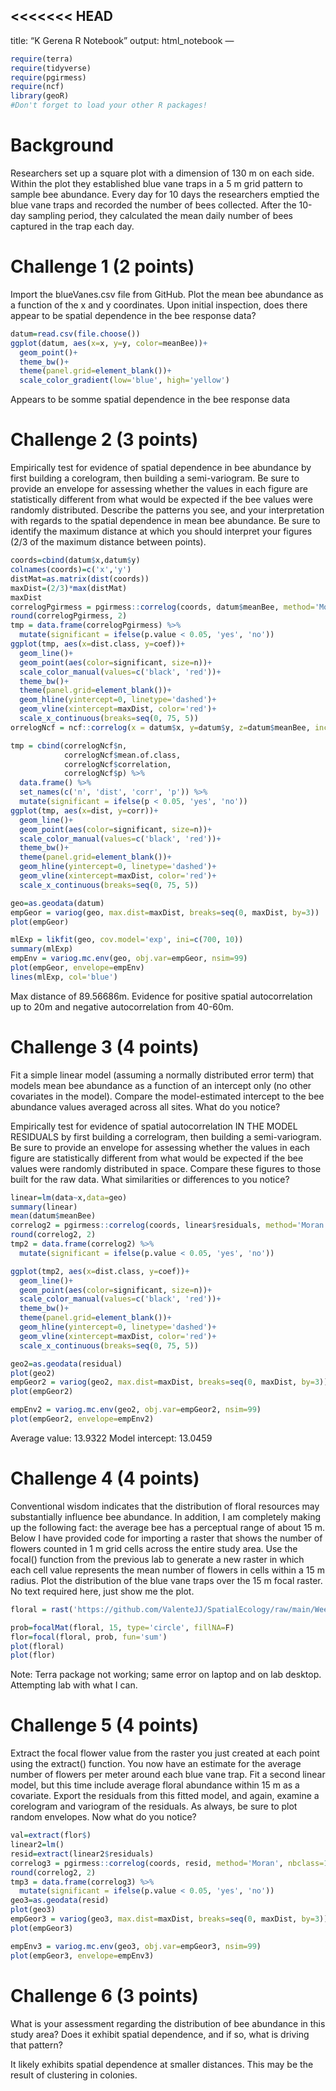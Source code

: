 <<<<<<< HEAD
---
title: "K Gerena R Notebook"
output: html_notebook
---

```{r}
require(terra)
require(tidyverse)
require(pgirmess)
require(ncf)
library(geoR)
#Don't forget to load your other R packages!
```


# Background

Researchers set up a square plot with a dimension of 130 m on each side. Within the plot they established blue vane traps in a 5 m grid pattern to sample bee abundance. Every day for 10 days the researchers emptied the blue vane traps and recorded the number of bees collected. After the 10-day sampling period, they calculated the mean daily number of bees captured in the trap each day.

# Challenge 1 (2 points)

Import the blueVanes.csv file from GitHub. Plot the mean bee abundance as a function of the x and y coordinates. Upon initial inspection, does there appear to be spatial dependence in the bee response data?

```{r}
datum=read.csv(file.choose())
ggplot(datum, aes(x=x, y=y, color=meanBee))+
  geom_point()+
  theme_bw()+
  theme(panel.grid=element_blank())+
  scale_color_gradient(low='blue', high='yellow')

```
Appears to be somme spatial dependence in the bee response data 


# Challenge 2 (3 points)

Empirically test for evidence of spatial dependence in bee abundance by first building a corelogram, then building a semi-variogram. Be sure to provide an envelope for assessing whether the values in each figure are statistically different from what would be expected if the bee values were randomly distributed. Describe the patterns you see, and your interpretation with regards to the spatial dependence in mean bee abundance. Be sure to identify the maximum distance at which you should interpret your figures (2/3 of the maximum distance between points).

```{r}
coords=cbind(datum$x,datum$y)
colnames(coords)=c('x','y')
distMat=as.matrix(dist(coords))
maxDist=(2/3)*max(distMat)
maxDist
correlogPgirmess = pgirmess::correlog(coords, datum$meanBee, method='Moran', nbclass=14, alternative = 'two.sided')
round(correlogPgirmess, 2)
tmp = data.frame(correlogPgirmess) %>%
  mutate(significant = ifelse(p.value < 0.05, 'yes', 'no'))
ggplot(tmp, aes(x=dist.class, y=coef))+
  geom_line()+
  geom_point(aes(color=significant, size=n))+
  scale_color_manual(values=c('black', 'red'))+
  theme_bw()+
  theme(panel.grid=element_blank())+
  geom_hline(yintercept=0, linetype='dashed')+
  geom_vline(xintercept=maxDist, color='red')+
  scale_x_continuous(breaks=seq(0, 75, 5))
orrelogNcf = ncf::correlog(x = datum$x, y=datum$y, z=datum$meanBee, increment=5, resamp=100)

tmp = cbind(correlogNcf$n,
            correlogNcf$mean.of.class,
            correlogNcf$correlation,
            correlogNcf$p) %>% 
  data.frame() %>% 
  set_names(c('n', 'dist', 'corr', 'p')) %>% 
  mutate(significant = ifelse(p < 0.05, 'yes', 'no'))
ggplot(tmp, aes(x=dist, y=corr))+
  geom_line()+
  geom_point(aes(color=significant, size=n))+
  scale_color_manual(values=c('black', 'red'))+
  theme_bw()+
  theme(panel.grid=element_blank())+
  geom_hline(yintercept=0, linetype='dashed')+
  geom_vline(xintercept=maxDist, color='red')+
  scale_x_continuous(breaks=seq(0, 75, 5))

geo=as.geodata(datum)
empGeor = variog(geo, max.dist=maxDist, breaks=seq(0, maxDist, by=3))
plot(empGeor)

mlExp = likfit(geo, cov.model='exp', ini=c(700, 10))
summary(mlExp)
empEnv = variog.mc.env(geo, obj.var=empGeor, nsim=99)
plot(empGeor, envelope=empEnv)
lines(mlExp, col='blue')
```

Max distance of 89.56686m. Evidence for positive spatial autocorrelation up to 20m and negative autocorrelation from 40-60m.

# Challenge 3 (4 points)

Fit a simple linear model (assuming a normally distributed error term) that models mean bee abundance as a function of an intercept only (no other covariates in the model). Compare the model-estimated intercept to the bee abundance values averaged across all sites. What do you notice?  

Empirically test for evidence of spatial autocorrelation IN THE MODEL RESIDUALS by first building a correlogram, then building a semi-variogram. Be sure to provide an envelope for assessing whether the values in each figure are statistically different from what would be expected if the bee values were randomly distributed in space. Compare these figures to those built for the raw data. What similarities or differences to you notice?

```{r}
linear=lm(data~x,data=geo)
summary(linear)
mean(datum$meanBee)
correlog2 = pgirmess::correlog(coords, linear$residuals, method='Moran', nbclass=14, alternative = 'two.sided')
round(correlog2, 2)
tmp2 = data.frame(correlog2) %>%
  mutate(significant = ifelse(p.value < 0.05, 'yes', 'no'))

ggplot(tmp2, aes(x=dist.class, y=coef))+
  geom_line()+
  geom_point(aes(color=significant, size=n))+
  scale_color_manual(values=c('black', 'red'))+
  theme_bw()+
  theme(panel.grid=element_blank())+
  geom_hline(yintercept=0, linetype='dashed')+
  geom_vline(xintercept=maxDist, color='red')+
  scale_x_continuous(breaks=seq(0, 75, 5))

geo2=as.geodata(residual)
plot(geo2)
empGeor2 = variog(geo2, max.dist=maxDist, breaks=seq(0, maxDist, by=3))
plot(empGeor2)

empEnv2 = variog.mc.env(geo2, obj.var=empGeor2, nsim=99)
plot(empGeor2, envelope=empEnv2)
```
Average value: 13.9322
Model intercept: 13.0459


# Challenge 4 (4 points)

Conventional wisdom indicates that the distribution of floral resources may substantially influence bee abundance. In addition, I am  completely making up the following fact: the average bee has a perceptual range of about 15 m. Below I have provided code for importing a raster that shows the number of flowers counted in 1 m grid cells across the entire study area. Use the focal() function from the previous lab to generate a new raster in which each cell value represents the mean number of flowers in cells within a 15 m radius. Plot the distribution of the blue vane traps over the 15 m focal raster. No text required here, just show me the plot.

```{r}

floral = rast('https://github.com/ValenteJJ/SpatialEcology/raw/main/Week6/floralResources.tif')

prob=focalMat(floral, 15, type='circle', fillNA=F)
flor=focal(floral, prob, fun='sum')
plot(floral)
plot(flor)
```
Note: Terra package not working; same error on laptop and on lab desktop. Attempting lab with what I can.

# Challenge 5 (4 points)

Extract the focal flower value from the raster you just created at each point using the extract() function. You now have an estimate for the average number of flowers per meter around each blue vane trap. Fit a second linear model, but this time include average floral abundance within 15 m as a covariate. Export the residuals from this fitted model, and again, examine a corelogram and variogram of the residuals. As always, be sure to plot random envelopes. Now what do you notice?

```{r}
val=extract(flor$)
linear2=lm()
resid=extract(linear2$residuals)
correlog3 = pgirmess::correlog(coords, resid, method='Moran', nbclass=14, alternative = 'two.sided')
round(correlog2, 2)
tmp3 = data.frame(correlog3) %>%
  mutate(significant = ifelse(p.value < 0.05, 'yes', 'no'))
geo3=as.geodata(resid)
plot(geo3)
empGeor3 = variog(geo3, max.dist=maxDist, breaks=seq(0, maxDist, by=3))
plot(empGeor3)

empEnv3 = variog.mc.env(geo3, obj.var=empGeor3, nsim=99)
plot(empGeor3, envelope=empEnv3)
```



# Challenge 6 (3 points)

What is your assessment regarding the distribution of bee abundance in this study area? Does it exhibit spatial dependence, and if so, what is driving that pattern?

It likely exhibits spatial dependence at smaller distances. This may be the result of clustering in colonies.

